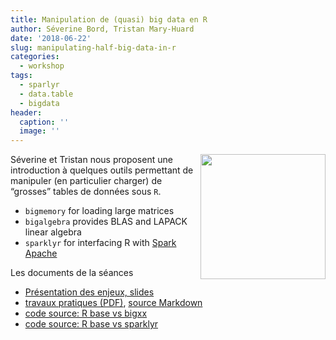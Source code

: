 ```yaml
---
title: Manipulation de (quasi) big data en R
author: Séverine Bord, Tristan Mary-Huard
date: '2018-06-22'
slug: manipulating-half-big-data-in-r
categories:
  - workshop
tags:
  - sparlyr
  - data.table
  - bigdata
header:
  caption: ''
  image: ''
---
```


<img src="img/headers/spark-logo-trademark.png" align="right" width="200"/>

Séverine et Tristan nous proposent une introduction à quelques outils permettant de manipuler (en particulier charger) de "grosses" tables de données sous ` R`.

- `bigmemory` for loading large matrices
- `bigalgebra` provides BLAS and LAPACK linear algebra
- `sparklyr` for interfacing R with [Spark Apache](http://spark.apache.org/)

Les documents de la séances

- [Présentation des enjeux, slides](../../post/bigdata/Half_Big_Data_handling_with_R.pdf)
- [travaux pratiques (PDF)](../../post/bigdata/tutorial_sparklyr.pdf), [source Markdown](../../post/bigdata/tutorial_sparklyr.Rmd)
- [code source: R base vs bigxx](../../post/bigdata/1_CompareClassicalAndBigdata.R)
- [code source: R base vs sparklyr](../../post/bigdata/2_CompareClassicalAndSpark.R)

